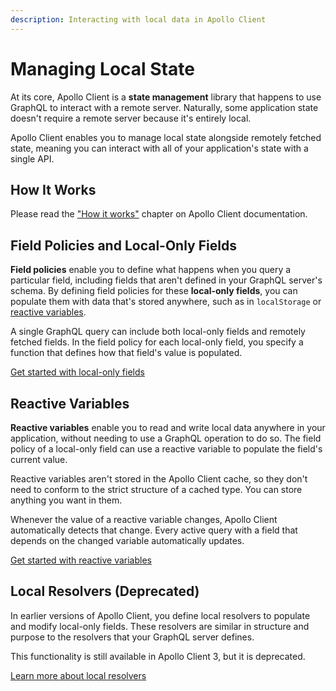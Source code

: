 ```yaml
---
description: Interacting with local data in Apollo Client
---
```


# Managing Local State

At its core, Apollo Client is a **state management** library that happens to use GraphQL to interact
with a remote server. Naturally, some application state doesn't require a remote server because it's
entirely local.

Apollo Client enables you to manage local state alongside remotely fetched state, meaning you can
interact with all of your application's state with a single API.

## How It Works

Please read the
["How it works"](https://www.apollographql.com/docs/react/local-state/local-state-management/#how-it-works)
chapter on Apollo Client documentation.

## Field Policies and Local-Only Fields

**Field policies** enable you to define what happens when you query a particular field, including
fields that aren't defined in your GraphQL server's schema. By defining field policies for these
**local-only fields**, you can populate them with data that's stored anywhere, such as in
`localStorage` or [reactive variables](#reactive-variables).

A single GraphQL query can include both local-only fields and remotely fetched fields. In the field
policy for each local-only field, you specify a function that defines how that field's value is
populated.

[Get started with local-only fields](./managing-state-with-field-policies)

## Reactive Variables

**Reactive variables** enable you to read and write local data anywhere in your application, without
needing to use a GraphQL operation to do so. The field policy of a local-only field can use a
reactive variable to populate the field's current value.

Reactive variables aren't stored in the Apollo Client cache, so they don't need to conform to the
strict structure of a cached type. You can store anything you want in them.

Whenever the value of a reactive variable changes, Apollo Client automatically detects that change.
Every active query with a field that depends on the changed variable automatically updates.

[Get started with reactive variables](./reactive-variables)

## Local Resolvers (Deprecated)

In earlier versions of Apollo Client, you define local resolvers to populate and modify local-only
fields. These resolvers are similar in structure and purpose to the resolvers that your GraphQL
server defines.

This functionality is still available in Apollo Client 3, but it is deprecated.

[Learn more about local resolvers](https://www.apollographql.com/docs/react/local-state/local-resolvers/)
